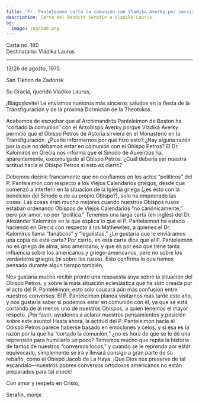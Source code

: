 ```yaml
---
title: 'Fr. Panteleimon cortó la comunión con Vladika Averky por servir con el Obispo Petros'
description: Carta del Bendito Serafín a Vladika Laurus.
og:
  image: /og/180.png
---
```


<div style={{textAlign:'right', fontFamily:'monospace'}}>Carta no. 180</div>
<div style={{textAlign:'left', fontFamily:'monospace'}}>Destinatario: Vladika Laurus</div>

---

13/26 de agosto, 1975

San Tikhon de Zadonsk

Su Gracia, querido Vladika Laurus,

¡Blagoslovite! Le enviamos nuestros más sinceros saludos en la fiesta de la Transfiguración y de la próxima Dormición de la Theotokos.

Acabamos de escuchar que el Archimandrita Panteleimon de Boston ha “cortado la comunión” con el Arzobispo Averky porque Vladika Averky permitió que el Obispo Petros de Astoria sirviera en el Monasterio en la Transfiguración. ¿Puede informarnos por qué hizo esto? ¿Hay alguna razón por la que no debamos estar en comunión con el Obispo Petros? El Dr. Kalomiros en Grecia nos informa que el Sínodo de Auxentios ha, aparentemente, excomulgado al Obispo Petros. ¿Cuál debería ser nuestra actitud hacia el Obispo Petros si esto es cierto?

Debemos decirle francamente que no confiamos en los actos “políticos” del P. Panteleimon con respecto a los Viejos Calendarios griegos; desde que comenzó a interferir en la situación de la Iglesia griega (¿es esto con la bendición del Sínodo o de su propio Obispo?), solo ha empeorado las cosas. Las cosas eran mucho mejores cuando nuestros Obispos rusos estaban ordenando Obispos de Viejos Calendarios “no canónicamente,” pero por amor, no por “política.” Tenemos una larga carta (en inglés) del Dr. Alexander Kalomiros en la que explica lo que el P. Panteleimon ha estado haciendo en Grecia con respecto a los Mathewites, a quienes el Dr. Kalomiros llama “fanáticos” y “legalistas.” ¿Le gustaría que le enviáramos una copia de esta carta? Por cierto, en esta carta dice que el P. Panteleimon no es griego de alma, sino americano, y que es por eso que tiene tanta influencia sobre los americanos y griego-americanos, pero no sobre los verdaderos griegos (ni sobre los rusos). Esto confirma lo que hemos pensado durante algún tiempo también.

Nos gustaría mucho recibir pronto una respuesta suya sobre la situación del Obispo Petros, y sobre la mala situación eclesiástica que ha sido creada por el acto del P. Panteleimon; esto solo causará aún más confusión entre nuestros conversos. El P. Panteleimon planea visitarnos más tarde este año, y nos gustaría saber si podemos estar en comunión con él, ya que se está cortando de al menos uno de nuestros Obispos, a quien tenemos el mayor respeto. ¡Por favor, ayúdenos a aclarar nuestros pensamientos y posición sobre este asunto! Hasta ahora, la actitud del P. Panteleimon hacia el Obispo Petros parece haberse basado en emociones y celos, y si esa es la razón por la que ha “cortado la comunión,” ¿no es hora de que se le dé una reprensión para humillarlo un poco? Tememos mucho que repita la historia de tantos de nuestros “conversos locos,” y cuando se le reprenda por estar equivocado, simplemente se irá y llevará consigo a gran parte de su rebaño, como el Obispo Jacob de La Haya. ¡Que Dios nos preserve de tal escándalo—nuestros pobres conversos ortodoxos americanos no están preparados para tal shock!

Con amor y respeto en Cristo,

Serafín, monje